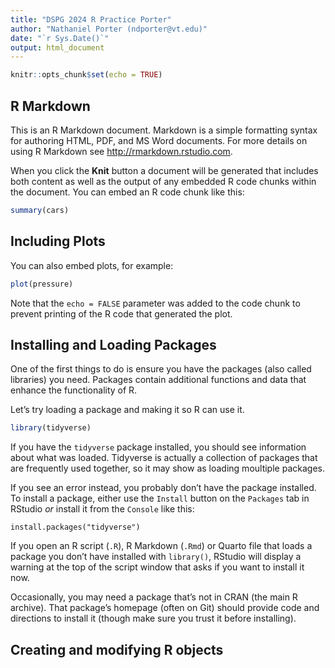 ```yaml
---
title: "DSPG 2024 R Practice Porter"
author: "Nathaniel Porter (ndporter@vt.edu)"
date: "`r Sys.Date()`"
output: html_document
---
```


```r
knitr::opts_chunk$set(echo = TRUE)
```

## R Markdown

This is an R Markdown document. Markdown is a simple formatting syntax
for authoring HTML, PDF, and MS Word documents. For more details on
using R Markdown see <http://rmarkdown.rstudio.com>.

When you click the **Knit** button a document will be generated that
includes both content as well as the output of any embedded R code
chunks within the document. You can embed an R code chunk like this:

```r
summary(cars)
```

## Including Plots

You can also embed plots, for example:

```r
plot(pressure)
```

Note that the `echo = FALSE` parameter was added to the code chunk to
prevent printing of the R code that generated the plot.

## Installing and Loading Packages

One of the first things to do is ensure you have the packages (also
called libraries) you need. Packages contain additional functions and
data that enhance the functionality of R.

Let's try loading a package and making it so R can use it.

```r
library(tidyverse)
```

If you have the `tidyverse` package installed, you should see
information about what was loaded. Tidyverse is actually a collection of
packages that are frequently used together, so it may show as loading
moultiple packages.

If you see an error instead, you probably don't have the package
installed. To install a package, either use the `Install` button on the
`Packages` tab in RStudio *or* install it from the `Console` like this:

```         
install.packages("tidyverse")
```

If you open an R script (`.R`), R Markdown (`.Rmd`) or Quarto file that
loads a package you don't have installed with `library()`, RStudio will
display a warning at the top of the script window that asks if you want
to install it now.

Occasionally, you may need a package that's not in CRAN (the main R
archive). That package's homepage (often on Git) should provide code and
directions to install it (though make sure you trust it before
installing).

## Creating and modifying R objects
